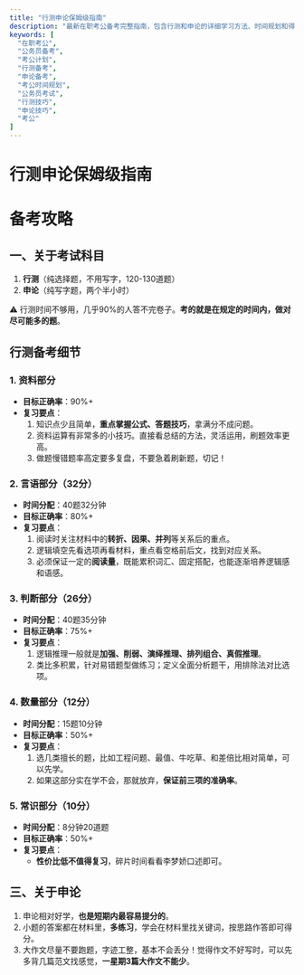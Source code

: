 ```yaml
---
title: "行测申论保姆级指南"
description: "最新在职考公备考完整指南，包含行测和申论的详细学习方法、时间规划和得分技巧。科学备考方案，助你合理分配时间，提高备考效率，顺利上岸。"
keywords: [
  "在职考公",
  "公务员备考",
  "考公计划",
  "行测备考",
  "申论备考",
  "考公时间规划",
  "公务员考试",
  "行测技巧",
  "申论技巧",
  "考公"
]
---
```


# 行测申论保姆级指南

# 备考攻略

## 一、关于考试科目
1. **行测**（纯选择题，不用写字，120-130道题）
2. **申论**（纯写字题，两个半小时）

⚠️ 行测时间不够用，几乎90%的人答不完卷子。**考的就是在规定的时间内，做对尽可能多的题**。

## 行测备考细节

### 1. 资料部分
- **目标正确率**：90%+
- **复习要点**：
  1. 知识点少且简单，**重点掌握公式、答题技巧**，拿满分不成问题。
  2. 资料运算有非常多的小技巧。直接看总结的方法，灵活运用，刷题效率更高。
  3. 做题慢错题率高定要多复盘，不要急着刷新题，切记！

### 2. 言语部分（32分）
- **时间分配**：40题32分钟
- **目标正确率**：80%+
- **复习要点**：
  1. 阅读时关注材料中的**转折、因果、并列**等关系后的重点。
  2. 逻辑填空先看选项再看材料，重点看空格前后文，找到对应关系。
  3. 必须保证一定的**阅读量**，既能累积词汇、固定搭配，也能逐渐培养逻辑感和语感。

### 3. 判断部分（26分）
- **时间分配**：40题35分钟
- **目标正确率**：75%+
- **复习要点**：
  1. 逻辑推理一般就是**加强、削弱、演绎推理、排列组合、真假推理**。
  2. 类比多积累，针对易错题型做练习；定义全面分析题干，用排除法对比选项。

### 4. 数量部分（12分）
- **时间分配**：15题10分钟
- **目标正确率**：50%+
- **复习要点**：
  1. 选几类擅长的题，比如工程问题、最值、牛吃草、和差倍比相对简单，可以先学。
  2. 如果这部分实在学不会，那就放弃，**保证前三项的准确率**。

### 5. 常识部分（10分）
- **时间分配**：8分钟20道题
- **目标正确率**：50%+
- **复习要点**：
  - **性价比低不值得复习**，碎片时间看看李梦娇口述即可。

## 三、关于申论
1. 申论相对好学，**也是短期内最容易提分的**。
2. 小题的答案都在材料里，**多练习**，学会在材料里找关键词，按思路作答即可得分。
3. 大作文尽量不要跑题，字迹工整，基本不会丢分！觉得作文不好写时，可以先多背几篇范文找感觉，**一星期3篇大作文不能少**。

